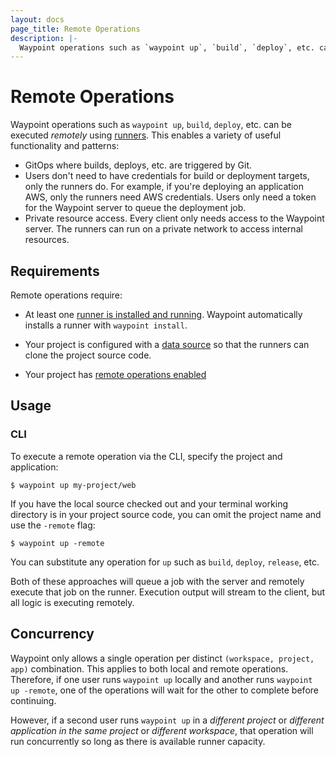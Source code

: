 ```yaml
---
layout: docs
page_title: Remote Operations
description: |-
  Waypoint operations such as `waypoint up`, `build`, `deploy`, etc. can be executed remotely using runners.
---
```


# Remote Operations

Waypoint operations such as `waypoint up`, `build`, `deploy`, etc. can
be executed _remotely_ using [runners](/docs/runner). This enables
a variety of useful functionality and patterns:

- GitOps where builds, deploys, etc. are triggered by Git.
- Users don't need to have credentials for build or deployment targets,
  only the runners do. For example, if you're deploying an application
  AWS, only the runners need AWS credentials. Users only need a token
  for the Waypoint server to queue the deployment job.
- Private resource access. Every client only needs access to the
  Waypoint server. The runners can run on a private network to access
  internal resources.

## Requirements

Remote operations require:

- At least one [runner is installed and running](/docs/runner). Waypoint
  automatically installs a runner with `waypoint install`.

- Your project is configured with a [data source](/docs/waypoint-hcl/runner)
  so that the runners can clone the project source code.

- Your project has [remote operations enabled](/docs/waypoint-hcl/runner)

## Usage

### CLI

To execute a remote operation via the CLI, specify the project and application:

```shell-session
$ waypoint up my-project/web
```

If you have the local source checked out and your terminal working directory
is in your project source code, you can omit the project name and use the
`-remote` flag:

```shell-session
$ waypoint up -remote
```

You can substitute any operation for `up` such as `build`, `deploy`, `release`, etc.

Both of these approaches will queue a job with the server and remotely execute
that job on the runner. Execution output will stream to the client, but all
logic is executing remotely.

## Concurrency

Waypoint only allows a single operation per distinct `(workspace, project, app)`
combination. This applies to both local and remote operations. Therefore,
if one user runs `waypoint up` locally and another runs `waypoint up -remote`,
one of the operations will wait for the other to complete before continuing.

However, if a second user runs `waypoint up` in a _different project_ or
_different application in the same project_ or _different workspace_, that
operation will run concurrently so long as there is available runner capacity.
